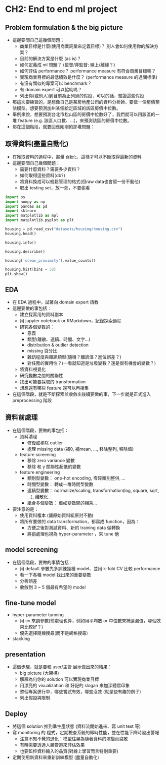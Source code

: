# CH2: End to end ml project  

## Problem formulation & the big picture  

* 這邊要問自己這幾個問題：  
  * 商業目標是什麼(使用商業詞彙來定義目標)？ 別人會如何使用你的解決方案？  
  * 目前的解決方案是什麼 (as is)？
  * 如何定義成 ml 問題？ (監督/非監督; 線上/離線？)  
  * 如何評估 performance？ performance measure 有符合商業目標嗎？  
  * 實現商業目標的最低績效是什麼？ (performance measure 的過關標準)  
  * 有沒有類似的專案可以 benchmark？ 
  * 有 domain expert 可以協助嗎？  
  * 列出你(或別人)到目前為止列過的假設，可以的話，驗證這些假設  
* 那這次要練習的，是想像自己是某房地產公司的資料分析師，要做一個房價預估模型。想要預測加州某個給定區域的該區房價中位數。  
* 舉例來說，想要預測台北市松山區的房價中位數好了，我們就可以用該區的一堆 feature (e.g. 該區人口數、...)，來預測該區的房價中位數。  
* 那在這個階段，就要回應剛剛的那堆問題：  

## 取得資料(盡量自動化)  

* 在獲取資料的過程中，盡量 `自動化`，這樣才可以不斷取得最新的資料  
* 這邊要問自己幾個問題：  
  * 需要什麼資料？需要多少資料？  
  * 如何取得這些資料(db?)  
  * 將資料換成可以輕鬆管理的格式(但raw data也會留一份不動他)  
  * 取出 testing set，放一旁，不要偷看  

```python
import os
import numpy as np
import pandas as pd
import sklearn
import matplotlib as mpl
import matplotlib.pyplot as plt
```


```python
housing = pd.read_csv("datasets/housing/housing.csv")
housing.head()
```

```python
housing.info()
```

```python
housing.describe()
```

```python
housing['ocean_proximity'].value_counts()
```

```python
housing.hist(bins = 50)
plt.show()
```


## EDA  

* 在 EDA 過程中，試著向 domain expert 請教  
* 這邊要做的事包括：  
  * 建立探索用的資料副本  
  * 用 jupyter notebook or RMarkdown，紀錄探索過程  
  * 研究各個變數的：  
    * 意義
    * 類型(離散、連續、時間、文字...)  
    * distribution & outlier detection    
    * missing 百分比  
    * 雜訊程度與雜訊類型(隨機？離訊值？進位誤差？)  
    * 對任務的實用性？(一看就知道是垃圾變數？還是很有機會的變數？)  
  * 將資料視覺化  
  * 研究變數之間的關聯性  
  * 找出可能要採取的 transformation  
  * 想想還有哪些 feature 還可以再搜集  
* 在這個階段，就是不斷探索並收斂出後續要做的事，下一步就是正式進入 preprocessing 階段

## 資料前處理  

* 在這個階段，要做的事包括：  
  * 資料清理  
    * 修復或移除 outlier  
    * 處理 missing data (補0, 補mean, ..., 移除整列, 移除值)  
  * feature screening  
    * 移除 zero variance  變數  
    * 移除 和 y 關聯性超低的變數  
  * feature engineering  
    * 類別型變數：  one-hot encoding, 零碎類別整併, ...
    * 時間型變數：  轉成一堆時間型變數  
    * 連續型變數： normalize/scaling, transformation(log, square, sqrt, ...), 離散化...    
    * 組合多個變數： 離如變數間的相乘...  
    
* 要注意的是：  
  * 使用資料複本 (讓原始資料組原封不動)  
  * 將所有要做的 data transformation，都寫成 function，因為：  
    * 方便之後對測試資料、新的 training data 做轉換  
    * 將前處理也視為 hyper-parameter ，來 tune 他  

## model screening    

* 在這個階段，要做的事情包括：  
  * 用 default 參數先多訓練幾種 model、並用 k-fold CV 比較 performance  
  * 看一下各種 model 找出來的重要變數  
  * 分析誤差  
  * 收斂到 3 ~ 5 個最有希望的 model  

## fine-tune model    

* hyper-parameter tunning  
  * 用 cv 來調參數(前處理也算，例如用平均數 or 中位數來補遺漏值，哪個效果比較好？)  
  * 優先選擇隨機搜尋(而不是網格搜尋)  
* stacking  


## presentation    

* 這個步驟，就是要和 user/主管 展示做出來的結果：  
  * big picture (大架構)  
  * 解釋為何你的 solution 可以實現商業目標  
  * 用漂亮的 visualization 和 好記的 slogan 來加深聽眾印象  
  * 整個專案進行中，哪些嘗試有效，哪些沒效 (就是些有趣的例子)  
  * 列出假設與限制  
  
## Deploy  

* 將這個 solution 推到準生產狀態 (資料流開始進來、寫 unit test 等)  
* 寫 monitoring 的 程式，定期檢查系統的即時性能，並在性能下降時發出警報  
  * 注意不知不覺的退化：模型往晃為隨著資料的演變而腐敗  
  * 有時需要透過人類管道來評估效果  
  * 也要監控資料輸入的品質(對線上學習而言特別重要)  
* 定期使用新資料來重新訓練模型 (盡量自動化)  
